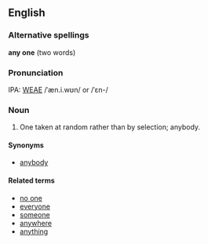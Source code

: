 ==English==
===Alternative spellings===
'''any one''' (two words)

===Pronunciation===
IPA: [[WEAE]] /ˈæn.i.wʊn/ or /ˈɛn-/

===Noun===
# One taken at random rather than by selection; anybody.
<!-- material copied from Webster's Revised Unabridged Dictionary (1913) -->

==== Synonyms ====
*[[anybody]]

====Related terms====
*[[no one]]
*[[everyone]]
*[[someone]]
*[[anywhere]]
*[[anything]]